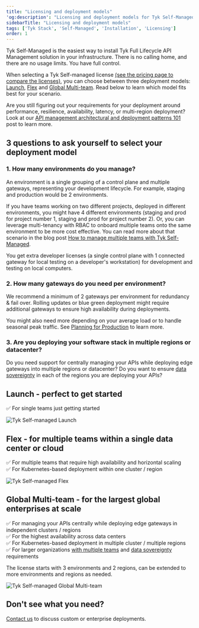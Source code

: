 ```yaml
---
title: "Licensing and deployment models"
'og:description': "Licensing and deployment models for Tyk Self-Managed"
sidebarTitle: "Licensing and deployment models"
tags: ['Tyk Stack', 'Self-Managed', 'Installation', 'Licensing']
order: 1
---
```


Tyk Self-Managed is the easiest way to install Tyk Full Lifecycle API Management solution in your infrastructure. There is no calling home, and there are no usage limits. You have full control. 

When selecting a Tyk Self-managed license [(see the pricing page to compare the licenses)](https://tyk.io/price-comparison), you can choose between three deployment models: [Launch](/licensing.md#launch---perfect-to-get-started), [Flex](/licensing.md#flex---for-multiple-teams-within-a-single-data-center-or-cloud) and [Global Multi-team](/licensing.md#global-multi-team---for-the-largest-global-enterprises-at-scale). Read below to learn which model fits best for your scenario. 

Are you still figuring out your requirements for your deployment around performance, resilience, availability, latency, or multi-region deployment? Look at our [API management architectural and deployment patterns 101](https://tyk.io/blog/res-api-management-architectural-and-deployment-patterns-101/) post to learn more. 

## 3 questions to ask yourself to select your deployment model

### 1. How many environments do you manage?

An environment is a single grouping of a control plane and multiple gateways, representing your development lifecycle. For example, staging and production would be 2 environments. 

If you have teams working on two different projects, deployed in different environments, you might have 4 different environments (staging and prod for project number 1, staging and prod for project number 2). Or, you can leverage multi-tenancy with RBAC to onboard multiple teams onto the same environment to be more cost effective. You can read more about that scenario in the blog post [How to manage multiple teams with Tyk Self-Managed](https://tyk.io/blog/easy-api-management-with-tyk-self-managed/).

You get extra developer licenses (a single control plane with 1 connected gateway for local testing on a developer's workstation) for development and testing on local computers. 

### 2. How many gateways do you need per environment?

We recommend a minimum of 2 gateways per environment for redundancy & fail over. Rolling updates or blue green deployment might require additional gateways to ensure high availability during deployments.

You might also need more depending on your average load or to handle seasonal peak traffic. See [Planning for Production](/planning-for-production.md) to learn more. 

### 3. Are you deploying your software stack in multiple regions or datacenter?

Do you need support for centrally managing your APIs while deploying edge gateways into multiple regions or datacenter? Do you want to ensure [data sovereignty](https://tyk.io/blog/strategies-for-dealing-with-data-sovereignty-at-scale/) in each of the regions you are deploying your APIs?

## Launch - perfect to get started

✅ For single teams just getting started

<img src="/img/diagrams/tyk-selfmanaged-launch.png" alt="Tyk Self-managed Launch" />

## Flex - for multiple teams within a single data center or cloud 

✅ For multiple teams that require high availability and horizontal scaling <br/>
✅ For Kubernetes-based deployment within one cluster / region 

<img src="/img/diagrams/tyk-selfmanaged-flex.png" alt="Tyk Self-managed Flex" />

## Global Multi-team - for the largest global enterprises at scale

✅ For managing your APIs centrally while deploying edge gateways in independent clusters / regions <br />
✅ For the highest availability across data centers <br />
✅ For Kubernetes-based deployment in multiple cluster / multiple regions <br />
✅ For larger organizations [with multiple teams](/tyk-multi-data-centre.md) and [data sovereignty](https://tyk.io/blog/strategies-for-dealing-with-data-sovereignty-at-scale/) requirements <br />

The license starts with 3 environments and 2 regions, can be extended to more environments and regions as needed.

<img src="/img/diagrams/tyk-selfmanaged-multiteam.png" alt="Tyk Self-managed Global Multi-team" />


##  Don't see what you need?

[Contact us](https://tyk.io/contact/) to discuss custom or enterprise deployments.

